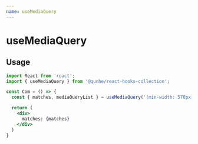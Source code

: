 ```yaml
---
name: useMediaQuery
---
```


# useMediaQuery


## Usage

```jsx
import React from 'react';
import { useMediaQuery } from '@qunhe/react-hooks-collection';

const Com = () => {
  const { matches, mediaQueryList } = useMediaQuery('(min-width: 576px)');

  return (
    <div>
      matches: {matches}
    </div>
  )
}
```
